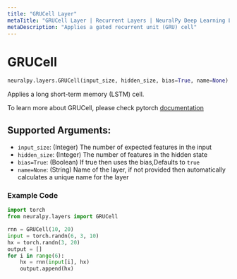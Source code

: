 ```yaml
---
title: "GRUCell Layer"
metaTitle: "GRUCell Layer | Recurrent Layers | NeuralPy Deep Learning Library"
metaDescription: "Applies a gated recurrent unit (GRU) cell"
---
```

# GRUCell

```python
neuralpy.layers.GRUCell(input_size, hidden_size, bias=True, name=None)
```

Applies a long short-term memory (LSTM) cell.

To learn more about GRUCell, please check pytorch [documentation](https://pytorch.org/docs/stable/nn.html#grucell)

## Supported Arguments:

  - `input_size`: (Integer) The number of expected features in the input
  - `hidden_size`: (Integer) The number of features in the hidden state
  - `bias=True`: (Boolean) If true then uses the bias,Defaults to `true`
  - `name=None`: (String) Name of the layer, if not provided then automatically calculates a unique name for the layer

### Example Code

```python
import torch
from neuralpy.layers import GRUCell

rnn = GRUCell(10, 20)
input = torch.randn(6, 3, 10)
hx = torch.randn(3, 20)
output = []
for i in range(6):
    hx = rnn(input[i], hx)
    output.append(hx)
